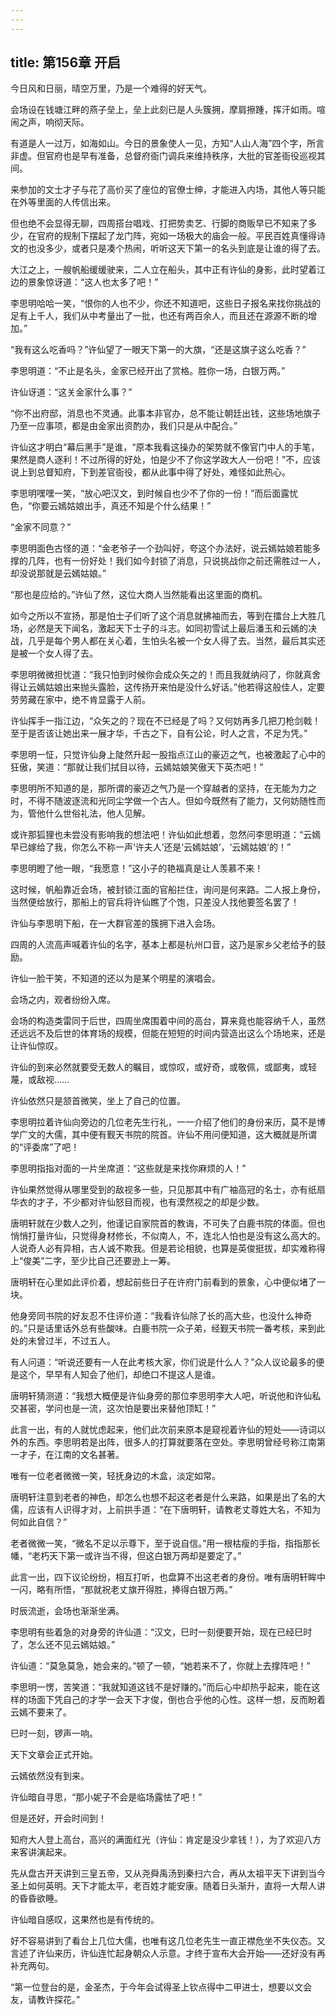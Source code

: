 ```yaml
---
---
---
```

title: 第156章 开启
---





今日风和日丽，晴空万里，乃是一个难得的好天气。

会场设在钱塘江畔的燕子垒上，垒上此刻已是人头簇拥，摩肩擦踵，挥汗如雨。喧闹之声，响彻天际。

有道是人一过万，如海如山。今日的景象使人一见，方知“人山人海”四个字，所言非虚。但官府也是早有准备，总督府衙门调兵来维持秩序，大批的官差衙役巡视其间。

来参加的文士才子与花了高价买了座位的官僚士绅，才能进入内场，其他人等只能在外等里面的人传信出来。

但也绝不会显得无聊，四周搭台唱戏、打把势卖艺、行脚的商贩早已不知来了多少，在官府的规制下摆起了龙门阵，宛如一场极大的庙会一般。平民百姓真懂得诗文的也没多少，或者只是凑个热闹，听听这天下第一的名头到底是让谁的得了去。

大江之上，一艘帆船缓缓驶来，二人立在船头，其中正有许仙的身影，此时望着江边的景象惊讶道：“这人也太多了吧！”

李思明哈哈一笑，“恨你的人也不少，你还不知道吧，这些日子报名来找你挑战的足有上千人，我们从中考量出了一批，也还有两百余人，而且还在源源不断的增加。”

“我有这么吃香吗？”许仙望了一眼天下第一的大旗，“还是这旗子这么吃香？”

李思明道：“不止是名头，金家已经开出了赏格。胜你一场，白银万两。”

许仙讶道：“这关金家什么事？”

“你不出府邸，消息也不灵通。此事本非官办，总不能让朝廷出钱，这些场地旗子乃至一应事项，都是由金家出资酌办，我们只是从中配合。”

许仙这才明白“幕后黑手”是谁，“原本我看这操办的架势就不像官门中人的手笔，果然是商人逐利！不过所得的好处，怕是少不了你这学政大人一份吧！”不，应该说上到总督知府，下到差官衙役，都从此事中得了好处，难怪如此热心。

李思明嘿嘿一笑，“放心吧汉文，到时候自也少不了你的一份！”而后面露忧色，“你要云嫣姑娘出手，真还不知是个什么结果！”

“金家不同意？”

李思明面色古怪的道：“金老爷子一个劲叫好，夸这个办法好，说云嫣姑娘若能多撑的几阵，也有一份好处！我们如今封锁了消息，只说挑战你之前还需胜过一人，却没说那就是云嫣姑娘。”

“那也是应给的。”许仙了然，这位大商人当然能看出这里面的商机。

如今之所以不宣扬，那是怕士子们听了这个消息就拂袖而去，等到在擂台上大胜几场，必然是天下闻名，激起天下士子的斗志。如同初雪试上最后潘玉和云嫣的决战，几乎是每个男人都在关心着，生怕头名被一个女人得了去。当然，最后其实还是被一个女人得了去。

李思明微微担忧道：“我只怕到时候你会成众矢之的！而且我就纳闷了，你就真舍得让云嫣姑娘出来抛头露脸，这传扬开来怕是没什么好话。”他若得这般佳人，定要劳劳藏在家中，绝不肯显露于人前。

许仙挥手一指江边，“众矢之的？现在不已经是了吗？又何妨再多几把刀枪剑戟！至于是否该让她出来一展才华，千古之下，自有公论，时人之言，不足为凭。”

李思明一怔，只觉许仙身上陡然升起一股指点江山的豪迈之气，也被激起了心中的狂傲，笑道：“那就让我们拭目以待，云嫣姑娘笑傲天下英杰吧！”

李思明所不知道的是，那所谓的豪迈之气乃是一个穿越者的坚持，在无能为力之时，不得不随波逐流和光同尘学做一个古人。但如今既然有了能力，又何妨随性而为，管他什么世俗礼法，他人见解。

或许那狐狸也未尝没有影响我的想法吧！许仙如此想着，忽然问李思明道：“云嫣早已嫁给了我，你怎么不称一声‘许夫人’还是‘云嫣姑娘’，‘云嫣姑娘’的！”

李思明瞪了他一眼，“我愿意！”这小子的艳福真是让人羡慕不来！

这时候，帆船靠近会场，被封锁江面的官船拦住，询问是何来路。二人报上身份，当然便给放行，那船上的官兵将许仙瞧了个饱，只差没人找他要签名罢了！

许仙与李思明下船，在一大群官差的簇拥下进入会场。

四周的人流高声喊着许仙的名字，基本上都是杭州口音，这乃是家乡父老给予的鼓励。

许仙一脸干笑，不知道的还以为是某个明星的演唱会。

会场之内，观者纷纷入席。

会场的构造类雷同于后世，四周坐席围着中间的高台，算来竟也能容纳千人，虽然还远远不及后世的体育场的规模，但能在短短的时间内营造出这么个场地来，还是让许仙惊叹。

许仙的到来必然就要受无数人的瞩目，或惊叹，或好奇，或敬佩，或鄙夷，或轻蔑，或敌视……

许仙依然只是颔首微笑，坐上了自己的位置。

李思明拉着许仙向旁边的几位老先生行礼，一一介绍了他们的身份来历，莫不是博学广文的大儒，其中便有觐天书院的院首。许仙不用问便知道，这大概就是所谓的“评委席”了吧！

李思明指指对面的一片坐席道：“这些就是来找你麻烦的人！”

许仙果然觉得从哪里受到的敌视多一些，只见那其中有广袖高冠的名士，亦有纸扇华衣的才子，不少都对许仙怒目而视，也有漠然视之的却是少数。

唐明轩就在少数人之列，他谨记自家院首的教诲，不可失了白鹿书院的体面。但也悄悄打量许仙，只觉得身材修长，不似南人，不，连北人怕也是没有这么高大的。人说奇人必有异相，古人诚不欺我。但是若论相貌，也算是英俊挺拔，却实难称得上“俊美”二字，至少比自己还要逊上一筹。

唐明轩在心里如此评价着，想起前些日子在许府门前看到的景象，心中便似堵了一块。

他身旁同书院的好友忍不住评价道：“我看许仙除了长的高大些，也没什么神奇的。”只是话里话外总有些酸味。白鹿书院一众子弟，经觐天书院一番考核，来到此处的未曾过半，不过五人。

有人问道：“听说还要有一人在此考核大家，你们说是什么人？”众人议论最多的便是这个，早早有人知会了他们，却绝口不提这人是谁。

唐明轩猜测道：“我想大概便是许仙身旁的那位李思明李大人吧，听说他和许仙私交甚密，学问也是一流，这次怕是要出来替他顶缸！”

此言一出，有的人就忧虑起来，他们此次前来原本是窥视着许仙的短处——诗词以外的东西。李思明若是出阵，很多人的打算就要落在空处。李思明曾经号称江南第一才子，在江南的文名甚著。

唯有一位老者微微一笑，轻抚身边的木盒，淡定如常。

唐明轩注意到老者的神色，却怎么也想不起这老者是什么来路，如果是出了名的大儒，应该有人识得才对，上前拱手道：“在下唐明轩，请教老丈尊姓大名，不知为何如此自信？”

老者微微一笑，“微名不足以示尊下，至于说自信。”用一根枯瘦的手指，指指那长幡，“老朽天下第一或许当不得，但这白银万两却是要定了。”

此言一出，四下议论纷纷，相互打听，也盘算不出这老者的身份。唯有唐明轩眸中一闪，略有所悟，“那就祝老丈旗开得胜，捧得白银万两。”

时辰流逝，会场也渐渐坐满。

李思明有些着急的对身旁的许仙道：“汉文，巳时一刻便要开始，现在已经巳时了，怎么还不见云嫣姑娘。”

许仙道：“莫急莫急，她会来的。”顿了一顿，“她若来不了，你就上去撑阵吧！”

李思明一愣，苦笑道：“我就知道这钱不是好赚的。”而后心中却热乎起来，能在这样的场面下凭自己的才学一会天下才俊，倒也合乎他的心性。这样一想，反而盼着云嫣不要来了。

巳时一刻，锣声一响。

天下文章会正式开始。

云嫣依然没有到来。

许仙暗自寻思，“那小妮子不会是临场露怯了吧！”

但是还好，开会时间到！

知府大人登上高台，高兴的满面红光（许仙：肯定是没少拿钱！），为了欢迎八方来客讲演起来。

先从盘古开天讲到三皇五帝，又从尧舜禹汤到秦扫六合，再从太祖平天下讲到当今圣上如何英明。天下才能太平，老百姓才能安康。随着日头渐升，直将一大帮人讲的昏昏欲睡。

许仙暗自感叹，这果然也是有传统的。

好不容易讲到了看台上几位大儒，也唯有这几位老先生一直正襟危坐不失仪态。又言述了许仙来历，许仙连忙起身朝众人示意。才终于宣布大会开始——还好没有再补充两句。

“第一位登台的是，金圣杰，于今年会试得圣上钦点得中二甲进士，想要以文会友，请教许探花。”